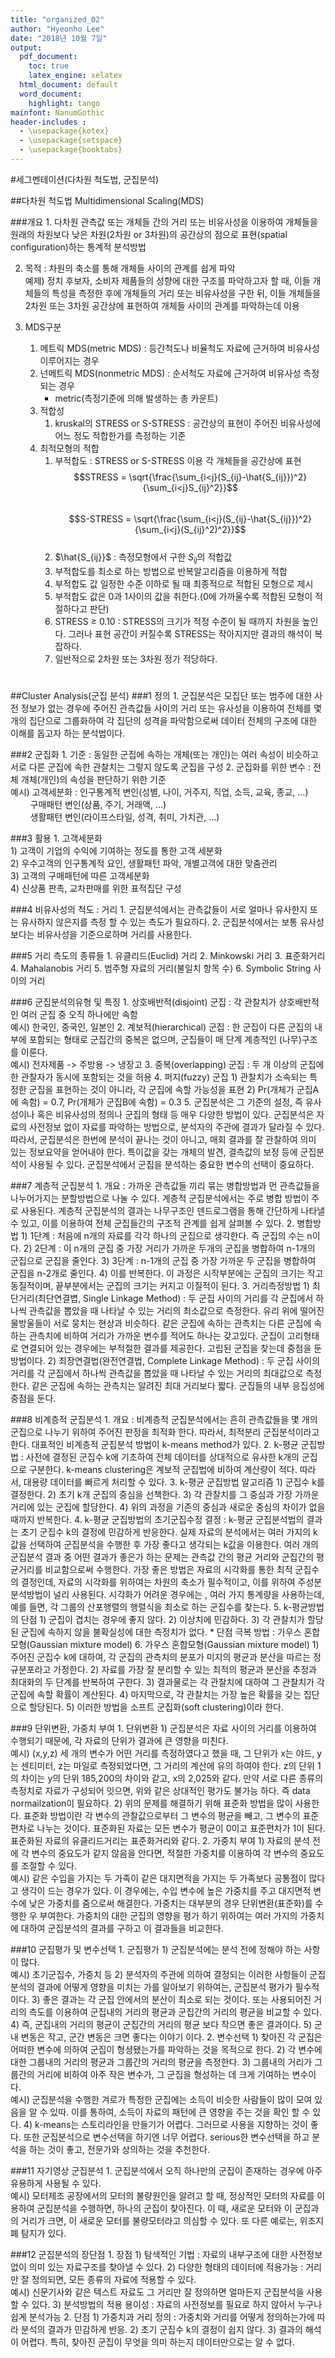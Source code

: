 ```yaml
---
title: "organized_02"
author: "Hyeonho Lee"
date: "2018년 10월 7일"
output: 
  pdf_document: 
    toc: true
    latex_engine: xelatex
  html_document: default
  word_document:
    highlight: tango
mainfont: NanumGothic
header-includes :
  - \usepackage{kotex}
  - \usepackage{setspace}
  - \usepackage{booktabs}
---
```


#세그멘테이션(다차원 척도법, 군집분석)

##다차원 척도법 Multidimensional Scaling(MDS)

###개요
1. 다차원 관측값 또는 개체들 간의 거리 또는 비유사성을 이용하여 개체들을 원래의 차원보다 낮은 차원(2차원 or 3차원)의 공간상의 점으로 표현(spatial configuration)하는 통계적 분석방법

2. 목적 : 차원의 축소를 통해 개체들 사이의 관계를 쉽게 파악\
    예제) 정치 후보자, 소비자 제품들의 성향에 대한 구조를 파악하고자 할 때, 이들 개체들의 특성을 측정한 후에 개체들의 거리 또는 비유사성을 구한 뒤, 이들 개체들을 2차원 또는 3차원 공간상에 표현하여 개체들 사이의 관계를 파악하는데 이용

3. MDS구분
    1) 메트릭 MDS(metric MDS) : 등간척도나 비율척도 자료에 근거하여 비유사성 이루어지는 경우
    2) 넌메트릭 MDS(nonmetric MDS) : 순서척도 자료에 근거하여 비유사성 측정 되는 경우\
        * metric(측정기준에 의해 발생하는 총 카운트)
    3) 적합성\
        (1) kruskal의 STRESS or S-STRESS : 공간상의 표현이 주어진 비유사성에 어느 정도 적합한가를 측정하는 기준
    4) 최적모형의 적합
        (1) 부적합도 : STRESS or S-STRESS 이용 각 개체들을 공간상에 표현\
$$STRESS = \sqrt{\frac{\sum_{i<j}(S_{ij}-\hat{S_{ij}})^2}{\sum_{i<j}S_{ij}^2}}$$\
$$S-STRESS = \sqrt{\frac{\sum_{i<j}(S_{ij}-\hat{S_{ij}})^2}{\sum_{i<j}(S_{ij}^2)^2}}$$\           
        (2) $\hat{S_{ij}}$ : 측정모형에서 구한 $S_{ij}$의 적합값
        (3) 부적합도를 최소로 하는 방법으로 반복알고리즘을 이용하게 적합
        (4) 부적합도 값 일정한 수준 이하로 될 때 최종적으로 적합된 모형으로 제시
        (5) 부적합도 값은 0과 1사이의 값을 취한다.(0에 가까울수록 적합된 모형이 적절하다고 판단)
        (6) STRESS $\ge$ 0.10 : STRESS의 크기가 적정 수준이 될 때까지 차원을 높인다. 그러나 표현 공간이 커질수록 STRESS는 작아지지만 결과의 해석이 복잡하다.
        (7) 일반적으로 2차원 또는 3차원 정가 적당하다.


\begin{table}[h]
\begin{center}
\begin{tabular}{@{}cc@{}}
\toprule
Stress & 적합도 수준 \\ 
\midrule
0 & 완벽 (Perfect)\\
0.05 이내 & 매우좋음 (Excellent) \\
0.05 - 0.10 & 만족 (Satisfactory)\\
0.10 - 0.15 & 보통 (Acceptable, but doubt)\\
0.15 이상 &  나쁨 (Poor) \\ 
\bottomrule
\end{tabular}
\caption{Strees에 따른 적합도 수준}
\end{center}
\end{table}

# 
\newpage
##Cluster Analysis(군집 분석)
###1 정의
1. 군집분석은 모집단 또는 범주에 대한 사전 정보가 없는 경우에 주어진 관측값들 사이의 거리 또는 유사성을 이용하여 전체를 몇 개의 집단으로 그룹화하여 각 집단의 성격을 파악함으로써 데이터 전체의 구조에 대한 이해를 돕고자 하는 분석법이다.

###2 군집화
1. 기준 : 동일한 군집에 속하는 개체(또는 개인)는 여러 속성이 비슷하고 서로 다른 군집에 속한 관찰치는 그렇지 않도록 군집을 구성
2. 군집화를 위한 변수 : 전체 개체(개인)의 속성을 판단하기 위한 기준\
    예시) 고객세분화 : 인구통계적 변인(성별, 나이, 거주지, 직업, 소득, 교육, 종교, ...)\
    &nbsp;&nbsp;&nbsp;&nbsp;&nbsp;&nbsp;&nbsp;&nbsp;구매패턴 변인(상품, 주기, 거래액, ...)\
    &nbsp;&nbsp;&nbsp;&nbsp;&nbsp;&nbsp;&nbsp;&nbsp;생활패턴 변인(라이프스타일, 성격, 취미, 가치관, ...)

###3 활용
1. 고객세분화\
    1) 고객이 기업의 수익에 기여하는 정도를 통한 고객 세분화\
    2) 우수고객의 인구통계적 요인, 생활패턴 파악, 개별고객에 대한 맞춤관리\
    3) 고객의 구매패턴에 따른 고객세분화\
    4) 신상품 판촉, 교차판매를 위한 표적집단 구성\
  
###4 비유사성의 척도 : 거리
1. 군집분석에서는 관측값들이 서로 얼마나 유사한지 또는 유사하지 않은지를 측정 할 수 있는 측도가 필요하다.
2. 군집분석에서는 보통 유사성보다는 비유사성을 기준으로하며 거리를 사용한다.\

###5 거리 측도의 종류들
1. 유클리드(Euclid) 거리
2. Minkowski 거리
3. 표준화거리
4. Mahalanobis 거리
5. 범주형 자료의 거리(불일치 항목 수)
6. Symbolic String 사이의 거리\

###6 군집분석의유형 및 특징
1. 상호배반적(disjoint) 군집 : 각 관찰치가 상호배반적인 여러 군집 중 오직 하나에만 속함\
    예시) 한국인, 중국인, 일본인
2. 계보적(hierarchical) 군집 : 한 군집이 다른 군집의 내부에 포함되는 형태로 군집간의 중복은 없으며, 군집들이 매 단계 계층적인 (나무)구조를 이룬다.\
    예시) 전자제품 -> 주방용 -> 냉장고
3. 중복(overlapping) 군집 : 두 개 이상의 군집에 한 관찰자가 동시에 포함되는 것을 허용
4. 퍼지(fuzzy) 군집
    1) 관찰치가 소속되는 특정한 군집을 표현하는 것이 아니라, 각 군집에 속할 가능성을 표현
    2) Pr(개체가 군집A에 속함) = 0.7, Pr(개체가 군집B에 속함) = 0.3
5. 군집분석은 그 기준의 설정, 즉 유사성이나 혹은 비유사성의 정의나 군집의 형태 등 매우 다양한 방법이 있다. 군집분석은 자료의 사전정보 없이 자료를 파악하는 방법으로, 분석자의 주관에 결과가 달라질 수 있다. 따라서, 군집분석은 한번에 분석이 끝나는 것이 아니고, 매회 결과를 잘 관찰하여 의미 있는 정보요약을 얻어내야 한다. 특이값을 갖는 개체의 발견, 결측값의 보정 등에 군집분석이 사용될 수 있다. 군집분석에서 군집을 분석하는 중요한 변수의 선택이 중요하다.\

\newpage

###7 계층적 군집분석
1. 개요 : 가까운 관측값들 끼리 묶는 병합방법과 먼 관측값들을 나누어가지는 분할방법으로 나눌 수 있다. 계층적 군집분석에서는 주로 병합 방법이 주로 사용된다. 계층적 군집분석의 결과는 나무구조인 덴드로그램을 통해 간단하게 나타낼 수 있고, 이를 이용하여 전체 군집들간의 구조적 관계를 쉽게 살펴볼 수 있다.
2. 병합방법
    1) 1단계 : 처음에 n개의 자료를 각각 하나의 군집으로 생각한다. 즉 군집의 수는 n이다.
    2) 2단계 : 이 n개의 군집 중 가장 거리가 가까운 두개의 군집을 병합하여 n-1개의 군집으로 군집을 줄인다.
    3) 3단계 : n-1개의 군집 중 가장 가까운 두 군집을 병합하여 군집을 n-2개로 줄인다.
    4) 이를 반복한다. 이 과정은 시작부분에는 군집의 크기는 작고 동질적이며, 끝부분에서는 군집의 크기는 커지고 이질적이 된다.
3. 거리측정방법
    1) 최단거리(최단연결볍, Single Linkage Method) : 두 군집 사이의 거리를 각 군집에서 하나씩 관측값을 뽑았을 때 나타날 수 있는 거리의 최소값으로 측정한다. 유리 위에 떨어진 물방울들이 서로 뭉치는 현상과 비슷하다. 같은 군집에 속하는 관측치는 다른 군집에 속하는 관측치에 비하여 거리가 가까운 변수를 적어도 하나는 갖고있다. 군집이 고리형태로 연결되어 있는 경우에는 부적절한 결과를 제공한다. 고립된 군집을 찾는데 중점을 둔 방법이다.
    2) 최장연결법(완전연결법, Complete Linkage Method) : 두 군집 사이의 거리를 각 군집에서 하나씩 관측값을 뽑았을 때 나타날 수 있는 거리의 최대값으로 측정한다. 같은 군집에 속하는 관측치는 알려진 최대 거리보다 짧다. 군집들의 내부 응집성에 중점을 둔다.
        
###8 비계층적 군집분석
1. 개요 : 비계층적 군집분석에서는 흔히 관측값들을 몇 개의 군집으로 나누기 위하여 주어진 판정을 최적화 한다. 따라서, 최적분리 군집분석이라고 한다. 대표적인 비계층적 군집분석 방법이 k-means method가 있다.
2. k-평균 군집방법 : 사전에 결정된 군집수 k에 기초하여 전체 데이터를 상대적으로 유사한 k개의 군집으로 구분한다. k-means clustering은 계보적 군집법에 비하여 계산량이 적다. 따라서, 대용량 데이터를 빠르게 처리할 수 있다.
3. k-평균 군집방법 알고리즘
    1) 군집수 k를 결정한다.
    2) 초기 k개 군집의 중심을 선책한다.
    3) 각 관찰치를 그 중심과 가장 가까운 거리에 있는 군집에 할당한다.
    4) 위의 과정을 기존의 중심과 새로운 중심의 차이가 없을 때까지 반복한다.
4. k-평균 군집방법의 초기군집수정 결정 : k-평균 군집분석법의 결과는 초기 군집수 k의 결정에 민감하게 반응한다. 실제 자료의 분석에서는 여러 가지의 k값을 선택하여 군집분석을 수행한 후 가장 좋다고 생각되는 k값을 이용한다. 여러 개의 군집분석 결과 중 어떤 결과가 좋은가 하는 문제는 관측값 간의 평균 거리와 군집간의 평균거리를 비교함으로써 수행한다. 가장 좋은 방법은 자료의 시각화를 통한 최적 군집수의 결정인데, 자료의 시각화를 위하여는 차원의 축소가 필수적이고, 이를 위하여 주성분 분석방법이 널리 사용된다. 시각화가 어려운 경우에는 , 여러 가지 통계량을 사용하는데, 예를 들면, 각 그룹의 산포행렬의 행렬식을 최소로 하는 군집수를 찾는다.
5. k-평균방법의 단점
    1) 군집이 겹치는 경우에 좋지 않다.
    2) 이상치에 민감하다.
    3) 각 관찰치가 할당된 군집에 속하지 않을 불확실성에 대한 측정치가 없다.
      * 단점 극복 방법 : 가우스 혼합모형(Gaussian mixture model)
6. 가우스 혼합모형(Gaussian mixture model)
    1) 주어진 군집수 k에 대하여, 각 군집의 관측치의 분포가 미지의 평균과 분산을 따르는 정규분포라고 가정한다.
    2) 자료를 가장 잘 분리할 수 있는 최적의 평균과 분산을 추정과 최대화의 두 단계를 반복하여 구한다.
    3) 결과물로는 각 관찰치에 대하여 그 관찰치가 각 군집에 속할 확률이 계산된다.
    4) 마지막으로, 각 관찰치는 가장 높은 확률을 갖는 집단으로 할당된다.
    5) 이러한 방법을 소프트 군집화(soft clustering)이라 한다.
        
###9 단위변환, 가중치 부여
1. 단위변환
    1) 군집분석은 자료 사이의 거리를 이용하여 수행되기 때문에, 각 자료의 단위가 결과에 큰 영향을 미친다.\
        예시) (x,y,z) 세 개의 변수가 어떤 거리를 측정하였다고 했을 때, 그 단위가 x는 야드, y는 센티미터, z는 마일로 측정되었다면, 그 거리의 계산에 유의 하여야 한다. z의 단위 1의 차이는 y의 단위 185,200의 차이와 같고, x의 2,025와 같다. 만약 서로 다른 종류의 측정치로 자료가 구성되어 잇으면, 위와 같은 상대적인 평가도 불가능 하다. 즉 data normailzation이 필요하다.
    2) 위의 문제를 해결하기 위해 표준화 방법을 많이 사용한다. 표준화 방법이란 각 변수의 관찰값으로부터 그 변수의 평균을 빼고, 그 변수의 표준편차로 나누는 것이다. 표준화된 자료는 모든 변수가 평균이 0이고 표준편차가 1이 된다. 표준화된 자료의 유클리드거리는 표준화거리와 같다.
2. 가중치 부여
    1) 자료의 분석 전에 각 변수의 중요도가 같지 않음을 안다면, 적절한 가중치를 이용하여 각 변수의 중요도를 조절할 수 있다.\
        예시) 같은 수입을 가지는 두 가족이 같은 대지면적을 가지는 두 가족보다 공통점이 많다고 생각이 드는 경우가 있다. 이 경우에는, 수입 변수에 높은 가중치를 주고 대지면적 변수에 낮은 가중치를 줌으로써 해결한다. 가중치는 대부분의 경우 단위변환(표준화)를 수행한 우 부여한다. 가중치의 대한 군집의 영향을 평가 하기 위하여는 여러 가지의 가중치에 대하여 군집분석의 결과를 구하고 이 결과들을 비교한다.

###10 군집평가 및 변수선택
1. 군집평가
    1) 군집분석에는 분석 전에 정해야 하는 사항이 많다.\
        예시) 초기군집수, 가중치 등
    2) 분석자의 주관에 의하여 결정되는 이러한 사항들이 군집분석의 결과에 어떻게 영향을 미치는 가를 알아보기 위하여는, 군집분석 평가가 필수적이다.
    3) 좋은 결과는 각 군집 안에서의 분산이 최소로 되는 것이다. 또는 사용되어진 거리의 측도를 이용하여 군집내의 거리의 평균과 군집간의 거리의 평균을 비교할 수 있다.
    4) 즉, 군집내의 거리의 평균이 군집간의 거리의 평균 보다 작으면 좋은 결과이다.
    5) 군내 변동은 작고, 군간 변동은 크면 좋다는 이야기 이다.
2. 변수선택
    1) 찾아진 각 군집은 어떠한 변수에 의하여 군집이 형셩됐는가를 파악하는 것을 목적으로 한다.
    2) 각 변수에 대한 그룹내의 거리의 평균과 그룹간의 거리의 평균을 측정한다.
    3) 그룹내의 거리가 그룹간의 거리에 비하여 아주 작은 변수가, 그 군집을 형성하는 데 크게 기여하는 변수이다.\
        예시) 군집분석을 수행한 겨로가 특정한 군집에는 소득이 비슷한 사람들이 많이 모여 있음을 알 수 있따. 이를 통하여, 소득이 자료의 패턴에 큰 영향을 주는 것을 확인 할 수 있다.
    4) k-means는 스토리라인을 만들기가 어렵다. 그러므로 사용을 지향하는 것이 좋다. 또한 군집분석으로 변수선택을 하기엔 너무 어렵다. serious한 변수선택을 하고 분석을 하는 것이 좋고, 전문가와 상의하는 것을 추천한다.
    
###11 자기영상 군집분석
1. 군집분석에서 오직 하나만의 군집이 존재하는 경우에 아주 유용하게 사용될 수 있다.\
    예시) 모터제조 공장에서의 모터의 불량원인을 알려고 할 때, 정상적인 모터의 자료를 이용하여 군집분석을 수행하면, 하나의 군집이 찾아진다. 이 때, 새로운 모터와 이 군집과의 거리가 크면, 이 새로운 모터를 불량모터라고 의심할 수 있다. 또 다른 예로는, 위조지폐 탐지가 있다.
    

###12 군집분석의 장단점
1. 장점
    1) 탐색적인 기법 : 자료의 내부구조에 대한 사전정보 없이 의미 있는 자료구조를 찾아낼 수 있다.
    2) 다양한 형태의 데이터에 적용가능 : 거리만 잘 정의되면, 모든 종류의 자료에 적용할 수 있다.\
        예시) 신문기사와 같은 텍스트 자료도 그 거리만 잘 정의하면 얼마든지 군집분석을 사용 할 수 있다.
    3) 분석방법의 적용 용이성 : 자료의 사전정보를 필요로 하지 않아서 누구나 쉽게 분석가능
2. 단점
    1) 가중치과 거리 정의 : 가중치와 거리를 어떻게 정의하는가에 따라 분석의 결과가 민감하게 반응.
    2) 초기 군집수 k의 결정이 쉽지 않다.
    3) 결과의 해석이 어렵다. 특히, 찾아진 군집이 무엇을 의미 하는지 데이터만으로는 알 수 없다.